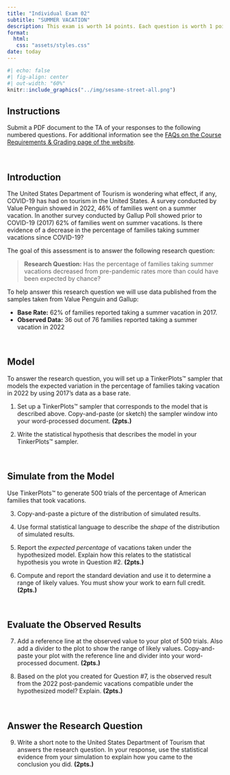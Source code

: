 ```yaml
---
title: "Individual Exam 02"
subtitle: "SUMMER VACATION"
description: This exam is worth 14 points. Each question is worth 1 point unless otherwise noted. <br /><br /> *Copyright EPSY 3264, 2024*
format:
  html:
   css: "assets/styles.css"
date: today
---
```


```r
#| echo: false
#| fig-align: center
#| out-width: "60%"
knitr::include_graphics("../img/sesame-street-all.png")
```


## Instructions

Submit a PDF document to the TA of your responses to the following numbered questions. For additional information see the [FAQs on the Course Requirements &amp; Grading page of the website](../grading.html#faqs).

<br />


## Introduction

The United States Department of Tourism is wondering what effect, if any, COVID-19 has had on tourism in the United States. A survey conducted by Value Penguin showed in 2022, 46% of families went on a summer vacation. In another survey conducted by Gallup Poll showed prior to COVID-19 (2017) 62% of families went on summer vacations. Is there evidence of a decrease in the percentage of families taking summer vacations since COVID-19?

The goal of this assessment is to answer the following research question:

> **Research Question:** Has the percentage of families taking summer vacations decreased from pre-pandemic rates more than could have been expected by chance?

To help answer this research question we will use data published from the samples taken from Value Penguin and Gallup:

- **Base Rate:** 62% of families reported taking a summer vacation in 2017.
- **Observed Data:** 36 out of 76 families reported taking a summer vacation in 2022 

<br />

## Model

To answer the research question, you will set up a TinkerPlots&trade; sampler that models the expected variation in the percentage of families taking vacation in 2022 by using 2017's data as a base rate. 

1. Set up a TinkerPlots&trade; sampler that corresponds to the model that is described above. Copy-and-paste (or sketch) the sampler window into your word-processed document. **(2pts.)** 

2. Write the statistical hypothesis that describes the model in your TinkerPlots&trade; sampler.  

<br />


## Simulate from the Model

Use TinkerPlots&trade; to generate 500 trials of the percentage of American families that took vacations. 

3. Copy-and-paste a picture of the distribution of simulated results.

4. Use formal statistical language to describe the *shape* of the distribution of simulated results. 

5. Report the *expected percentage* of vacations taken under the hypothesized model. Explain how this relates to the statistical hypothesis you wrote in Question #2. **(2pts.)**

6. Compute and report the standard deviation and use it to determine a range of likely values. You must show your work to earn full credit. **(2pts.)**

<br />


## Evaluate the Observed Results

7. Add a reference line at the observed value to your plot of 500 trials. Also add a divider to the plot to show the range of likely values. Copy-and-paste  your plot with the reference line and divider into your word-processed document. **(2pts.)**

8. Based on the plot you created for Question #7, is the observed result from the 2022 post-pandemic vacations compatible under the hypothesized model? Explain. **(2pts.)**

<br />


## Answer the Research Question

9. Write a short note to the United States Department of Tourism that answers the research question. In your response, use the statistical evidence from your simulation to explain how you came to the conclusion you did. **(2pts.)**







